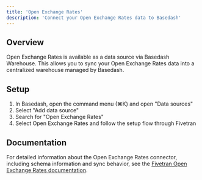 ```yaml
---
title: 'Open Exchange Rates'
description: 'Connect your Open Exchange Rates data to Basedash'
---
```


## Overview

Open Exchange Rates is available as a data source via Basedash Warehouse. This allows you to sync your Open Exchange Rates data into a centralized warehouse managed by Basedash.

## Setup

1. In Basedash, open the command menu (⌘K) and open "Data sources"
2. Select "Add data source"
3. Search for "Open Exchange Rates"
4. Select Open Exchange Rates and follow the setup flow through Fivetran

## Documentation

For detailed information about the Open Exchange Rates connector, including schema information and sync behavior, see the [Fivetran Open Exchange Rates documentation](https://fivetran.com/docs/connectors/applications/open-exchange-rates).
